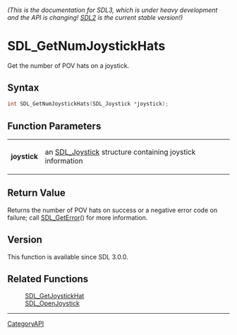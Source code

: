 ====== (This is the documentation for SDL3, which is under heavy development and the API is changing! [https://wiki.libsdl.org/ SDL2] is the current stable version!) ======
= SDL_GetNumJoystickHats =

Get the number of POV hats on a joystick.

== Syntax ==

<syntaxhighlight lang='c'>
int SDL_GetNumJoystickHats(SDL_Joystick *joystick);
</syntaxhighlight>

== Function Parameters ==

{|
|'''joystick'''
|an [[SDL_Joystick]] structure containing joystick information
|}

== Return Value ==

Returns the number of POV hats on success or a negative error code on
failure; call [[SDL_GetError]]() for more information.

== Version ==

This function is available since SDL 3.0.0.

== Related Functions ==

:[[SDL_GetJoystickHat]]
:[[SDL_OpenJoystick]]

----
[[CategoryAPI]]


